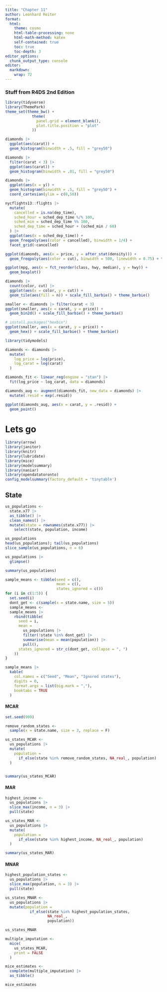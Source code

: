 ```yaml
---
title: "Chapter 11"
author: Leonhard Reiter
format: 
  html:
    theme: cosmo
    html-table-processing: none
    html-math-method: katex
    self-contained: true
    toc: true
    toc-depth: 3
editor_options: 
  chunk_output_type: console
editor: 
  markdown: 
    wrap: 72
---
```


### Stuff from R4DS 2nd Edition

```r
library(tidyverse)
library(ThemePark)
theme_set(theme_bw() +
            theme(
              panel.grid = element_blank(),
              plot.title.position = "plot"
            ))

diamonds |> 
  ggplot(aes(carat)) +
  geom_histogram(binwidth = .5, fill = "grey50")

diamonds |> 
  filter(carat < 3) |> 
  ggplot(aes(carat)) +
  geom_histogram(binwidth = .01, fill = "grey50")

diamonds |> 
  ggplot(aes(x = y)) +
  geom_histogram(binwidth = .5, fill = "grey50") +
  coord_cartesian(ylim = c(0,50))

nycflights13::flights |> 
  mutate(
    cancelled = is.na(dep_time),
    sched_hour = sched_dep_time %/% 100,
    sched_min = sched_dep_time %% 100,
    sched_dep_time = sched_hour + (sched_min / 60)
  ) |> 
  ggplot(aes(x = sched_dep_time)) + 
  geom_freqpoly(aes(color = cancelled), binwidth = 1/4) +
  facet_grid(~cancelled)

ggplot(diamonds, aes(x = price, y = after_stat(density))) + 
  geom_freqpoly(aes(color = cut), binwidth = 500, linewidth = 0.75) + theme_grey()

ggplot(mpg, aes(x = fct_reorder(class, hwy, median), y = hwy)) +
  geom_boxplot()

diamonds |> 
  count(color, cut) |>  
  ggplot(aes(x = color, y = cut)) +
  geom_tile(aes(fill = n)) + scale_fill_barbie() + theme_barbie()

smaller <- diamonds |> filter(carat < 3)
ggplot(smaller, aes(x = carat, y = price)) +
  geom_bin2d() + scale_fill_barbie() + theme_barbie()

# install.packages("hexbin")
ggplot(smaller, aes(x = carat, y = price)) +
  geom_hex() + scale_fill_barbie() + theme_barbie()

library(tidymodels)

diamonds <- diamonds |>
  mutate(
    log_price = log(price),
    log_carat = log(carat)
  )

diamonds_fit <- linear_reg(engine = "stan") |>
  fit(log_price ~ log_carat, data = diamonds)

diamonds_aug <- augment(diamonds_fit, new_data = diamonds) |>
  mutate(.resid = exp(.resid))

ggplot(diamonds_aug, aes(x = carat, y = .resid)) + 
  geom_point()
```

# Lets go

```r
library(arrow)
library(janitor)
library(knitr)
library(lubridate)
library(mice)
library(modelsummary)
library(naniar)
library(opendatatoronto)
config_modelsummary(factory_default = 'tinytable')
```

## State
```r
us_populations <- 
  state.x77 |> 
  as_tibble() |> 
  clean_names() |> 
  mutate(state = rownames(state.x77)) |> 
    select(state, population, income)

us_populations
head(us_populations); tail(us_populations)
slice_sample(us_populations, n = 6)

us_populations |>
  glimpse()

summary(us_populations)
```

```r
sample_means <- tibble(seed = c(),
                       mean = c(),
                       states_ignored = c())
for (i in c(1:5)) {
  set.seed(i)
  dont_get <- c(sample(x = state.name, size = 5))
  sample_means <- 
  sample_means |> 
    rbind(tibble(
      seed = i,
      mean = 
        us_populations |> 
        filter(!state %in% dont_get) |> 
        summarise(mean = mean(population)) |> 
        pull(),
      states_ignored = str_c(dont_get, collapse = ", ")
    ))
}

sample_means |>
  kable(
    col.names = c("Seed", "Mean", "Ignored states"),
    digits = 0,
    format.args = list(big.mark = ","),
    booktabs = TRUE
  )
```

#### MCAR

```r
set.seed(999)

remove_random_states <- 
  sample(x = state.name, size = 3, replace = F)

us_states_MCAR <- 
  us_populations |> 
  mutate(
    population =
      if_else(state %in% remove_random_states, NA_real_, population)
  )


summary(us_states_MCAR)
```

#### MAR

```r
highest_income <- 
  us_populations |> 
  slice_max(income, n = 3) |> 
  pull(state)

us_states_MAR <- 
  us_populations |> 
  mutate(
    population = 
      if_else(state %in% highest_income, NA_real_, population)
  )

summary(us_states_MAR)
```


#### MNAR

```r
highest_population_states <-
  us_populations |>
  slice_max(population, n = 3) |>
  pull(state)

us_states_MNAR <-
  us_populations |>
  mutate(population =
           if_else(state %in% highest_population_states,
                   NA_real_,
                   population))

us_states_MNAR

multiple_imputation <-
  mice(
    us_states_MCAR,
    print = FALSE
  )

mice_estimates <-
  complete(multiple_imputation) |>
  as_tibble()

mice_estimates
```

